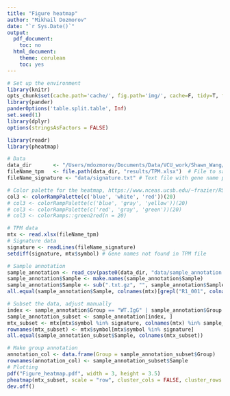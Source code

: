 ```yaml
---
title: "Figure heatmap"
author: "Mikhail Dozmorov"
date: "`r Sys.Date()`"
output:
  pdf_document:
    toc: no
  html_document:
    theme: cerulean
    toc: yes
---
```


```r
# Set up the environment
library(knitr)
opts_chunk$set(cache.path='cache/', fig.path='img/', cache=F, tidy=T, fig.keep='high', echo=F, dpi=100, warnings=F, message=F, comment=NA, warning=F, results='as.is', fig.width = 10, fig.height = 6) #out.width=700, 
library(pander)
panderOptions('table.split.table', Inf)
set.seed(1)
library(dplyr)
options(stringsAsFactors = FALSE)
```

```r
library(readr)
library(pheatmap)
```

```r
# Data
data_dir       <- "/Users/mdozmorov/Documents/Data/VCU_work/Shawn_Wang/2019-08.RNA-seq/" # Working directory
fileName_tpm   <- file.path(data_dir, "results/TPM.xlsx")  # File to save TPM values
fileName_signature <- "data/signature.txt" # Text file with gene name per line signature

# Color palette for the heatmap, https://www.nceas.ucsb.edu/~frazier/RSpatialGuides/colorPaletteCheatsheet.pdf
col3 <- colorRampPalette(c('blue', 'white', 'red'))(20)
# col3 <- colorRampPalette(c('blue', 'gray', 'yellow'))(20)
# col3 <- colorRampPalette(c('red', 'gray', 'green'))(20)
# col3 <- colorRamps::green2red(n = 20)
```


```r
# TPM data
mtx <- read.xlsx(fileName_tpm) 
# Signature data
signature <- readLines(fileName_signature)
setdiff(signature, mtx$symbol) # Gene names not found in TPM file
```

```r
# Sample annotation
sample_annotation <- read_csv(paste0(data_dir, "data/sample_annotation.csv"))
sample_annotation$Sample <- make.names(sample_annotation$Sample)
sample_annotation$Sample <- sub(".txt.gz", "", sample_annotation$Sample)
all.equal(sample_annotation$Sample, colnames(mtx)[grepl("R1_001", colnames(mtx))])
```

```r
# Subset the data, adjust manually
index <- sample_annotation$Group == "WT.IgG" | sample_annotation$Group == "KO.PD1.Ab"
sample_annotation_subset <- sample_annotation[index, ]
mtx_subset <- mtx[mtx$symbol %in% signature, colnames(mtx) %in% sample_annotation_subset$Sample]
rownames(mtx_subset) <- mtx$symbol[mtx$symbol %in% signature]
all.equal(sample_annotation_subset$Sample, colnames(mtx_subset))
```


```r
# Make group annotation
annotation_col <- data.frame(Group = sample_annotation_subset$Group)
rownames(annotation_col) <- sample_annotation_subset$Sample
# Plotting
pdf("Figure_heatmap.pdf", width = 3, height = 3.5)
pheatmap(mtx_subset, scale = "row", cluster_cols = FALSE, cluster_rows = TRUE, color = col3, treeheight_row = 0, treeheight_col = 0, show_rownames = TRUE, show_colnames = FALSE, annotation_col = annotation_col)
dev.off()
```


